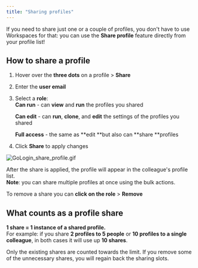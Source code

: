 ```yaml
---
title: "Sharing profiles"
---
```


If you need to share just one or a couple of profiles, you don't have to use Workspaces for that: you can use the **Share profile** feature directly from your profile list\!

## How to share a profile

1. Hover over the **three dots** on a profile \> **Share**
2. Enter the **user email**
3. Select a **role**:\
   **Can run** - can **view** and **run** the profiles you shared

   **Can edit** - can **run**, **clone**, and **edit** the settings of the profiles you shared

   **Full access** - the same as \*\*edit \*\*but also can \*\*share \*\*profiles
4. Click **Share** to apply changes

![GoLogin_share_profile.gif](/images/GoLogin_share_profile.gif)

After the share is applied, the profile will appear in the colleague's profile list.\
**Note**: you can share multiple profiles at once using the bulk actions.

To remove a share you can **click on the role** \> **Remove**

## What counts as a profile share

**1 share = 1 instance of a shared profile.**\
For example: if you share **2 profiles to 5 people** or **10 profiles to a single colleague**, in both cases it will use up **10 shares**.

Only the existing shares are counted towards the limit. If you remove some of the unnecessary shares, you will regain back the sharing slots.